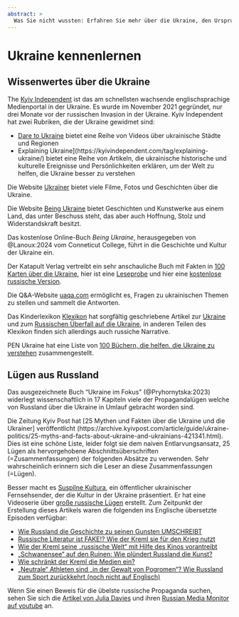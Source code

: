 ```yaml
---
abstract: > 
  Was Sie nicht wussten: Erfahren Sie mehr über die Ukraine, den Ursprung Europas und über russische Lügen
---
```


# Ukraine kennenlernen {.unnumbered #sec-intro-trueukraine}

## Wissenwertes über die Ukraine

The [Kyiv Independent](https://kyivindependent.com) ist das am schnellsten wachsende englischsprachige Medienportal in der Ukraine. Es wurde im November 2021 gegründet, nur drei Monate vor der russischen Invasion in der Ukraine. Kyiv Independent hat zwei Rubriken, die der Ukraine gewidmet sind:

- [Dare to Ukraine](https://kyivindependent.com/dare-to-ukraine/) bietet eine Reihe von Videos über ukrainische Städte und Regionen
- Explaining Ukraine](https://kyivindependent.com/tag/explaining-ukraine/) bietet eine Reihe von Artikeln, die ukrainische historische und kulturelle Ereignisse und Persönlichkeiten erklären, um der Welt zu helfen, die Ukraine besser zu verstehen

Die Website [Ukraїner](https://www.ukrainer.net/de/) bietet viele Filme, Fotos und Geschichten über die Ukraine. 

Die Website [Being Ukraine](https://beingukraine.org/) bietet Geschichten und Kunstwerke aus einem Land, das unter Beschuss steht, das aber auch Hoffnung, Stolz und Widerstandskraft besitzt.

Das kostenlose Online-Buch *Being Ukraine*, herausgegeben von @Lanoux:2024 vom Conneticut College, führt in die Geschichte und Kultur der Ukraine ein. 

Der Katapult Verlag vertreibt ein sehr anschauliche Buch mit Fakten in [100 Karten über die Ukraine](https://katapult-verlag.de/programm/9783948923419-100-karten-uber-die-ukraine), hier ist eine [Leseprobe](https://katapult-verlag.de/media/pages/programm/9783948923419-100-karten-uber-die-ukraine/9767b5d708-1680001390/100-karten-uber-die-ukraine_leseprobe.pdf) und hier eine [kostenlose russische Version](https://www.katapult-shop.de/media/1a/0b/98/1692016540/100-Karten-uber-die-Ukraine_russisch.pdf).

Die Q&A-Website [uaqa.com](https://uaqa.com.ua/en/) ermöglicht es, Fragen zu ukrainischen Themen zu stellen und sammelt die Antworten.

Das Kinderlexikon [Klexikon](https://klexikon.zum.de) hat sorgfältig geschriebene Artikel zur [Ukraine](https://klexikon.zum.de/wiki/Ukraine) und zum [Russischen Überfall auf die Ukraine](https://klexikon.zum.de/wiki/Russischer_%C3%9Cberfall_auf_die_Ukraine), in anderen Teilen des Klexikon finden sich allerdings auch russiche Narrative.

PEN Ukraine hat eine Liste von [100 Büchern, die helfen, die Ukraine zu verstehen](https://pen.org.ua/en/100-knyzhok-yaki-dopomozhut-zrozumity-ukrayinu) zusammengestellt.


## Lügen aus Russland

Das ausgezeichnete Buch "Ukraine im Fokus" (@Pryhornytska:2023) widerlegt wissenschaftlich in 17 Kapiteln viele der Propagandalügen welche von Russland über die Ukraine in Umlauf gebracht worden sind.

Die Zeitung Kyiv Post hat [25 Mythen und Fakten über die Ukraine und die Ukrainer] veröffentlicht (https://archive.kyivpost.com/article/guide/ukraine-politics/25-myths-and-facts-about-ukraine-and-ukrainians-421341.html). Dies ist eine schöne Liste, leider folgt sie dem naiven Entlarvungsansatz, 25 Lügen als hervorgehobene Abschnittsüberschriften (=Zusammenfassungen) der folgenden Absätze zu verwenden. Sehr wahrscheinlich erinnern sich die Leser an diese Zusammenfassungen (=Lügen). 

Besser macht es [Suspilne Kultura](https://en.wikipedia.org/wiki/Suspilne_Kultura), ein öffentlicher ukrainischer Fernsehsender, der die Kultur in der Ukraine präsentiert. Er hat eine Videoserie über [große russische Lügen](https://www.youtube.com/@SuspilneKultura/search?query=BIG%20RUSSIAN%20LIES) erstellt. Zum Zeitpunkt der Erstellung dieses Artikels waren die folgenden ins Englische übersetzte Episoden verfügbar:

- [Wie Russland die Geschichte zu seinen Gunsten UMSCHREIBT](https://youtu.be/x4_ZsqmkuK4?feature=shared)
- [Russische Literatur ist FAKE!? Wie der Kreml sie für den Krieg nutzt](https://youtu.be/lyCypK6yOl0?feature=shared)
- [Wie der Kreml seine „russische Welt“ mit Hilfe des Kinos vorantreibt](https://youtu.be/KZTwhjCzgs8?feature=shared)
- [„Schwanensee“ auf den Ruinen: Wie plündert Russland die Kunst?](https://youtu.be/Ts_aW9zIiBY?feature=shared)
- [Wie schränkt der Kreml die Medien ein?](https://youtu.be/8YI8FGBf_Yc?feature=shared)
- [„Neutrale“ Athleten sind „in der Gewalt von Pogromen“? Wie Russland zum Sport zurückkehrt (noch nicht auf Englisch)](https://youtu.be/Na4hu0olADg?feature=shared)

Wenn Sie einen Beweis für die übelste russische Propaganda suchen, sehen Sie sich die [Artikel von Julia Davies](http://www.juliadavisnews.com/articles/) und ihren [Russian Media Monitor auf youtube](https://www.youtube.com/@russianmediamonitor) an.
